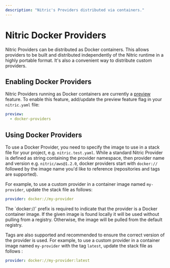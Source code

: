 ```yaml
---
description: "Nitric's Providers distributed via containers."
---
```


# Nitric Docker Providers

Nitric Providers can be distributed as Docker containers. This allows providers to be built and distributed independently of the Nitric runtime in a highly portable format. It's also a convenient way to distribute custom providers.

## Enabling Docker Providers

Nitric Providers running as Docker containers are currently a [preview](/reference/preview-features) feature. To enable this feature, add/update the preview feature flag in your `nitric.yaml` file:

```yaml title:nitric.yaml
preview:
  - docker-providers
```

## Using Docker Providers

To use a Docker Provider, you need to specify the image to use in a stack file for your project, e.g. `nitric.test.yaml`. While a standard Nitric Provider is defined as string containing the provider namespace, then provider name and version e.g. `nitric/aws@1.2.0`, docker providers start with `docker://` followed by the image name you'd like to reference (repositories and tags are supported).

For example, to use a custom provider in a container image named `my-provider`, update the stack file as follows:

```yaml title:nitric.test.yaml
provider: docker://my-provider
```

<Note>
  The `docker://` prefix is required to indicate that the provider is a Docker
  container image.
</Note>

<Note>
  If the given image is found locally it will be used without pulling from a
  registry. Otherwise, the image will be pulled from the default registry.
</Note>

Tags are also supported and recommended to ensure the correct version of the provider is used. For example, to use a custom provider in a container image named `my-provider` with the tag `latest`, update the stack file as follows :

```yaml title:nitric.test.yaml
provider: docker://my-provider:latest
```

